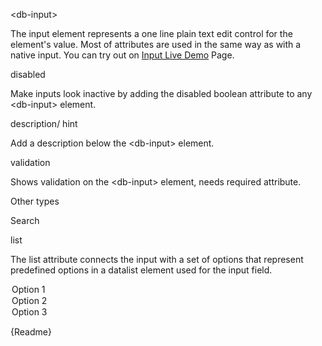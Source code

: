 

<Meta title="05-Data-Input/Input/Intro" />

<db-headline variant="1">&lt;db-input&gt;</db-headline>

The input element represents a one line plain text edit control for the element's value. Most of attributes are used in the same way as with a native input. You can try out on <a href="/story/db-input--live-demo">Input Live Demo</a> Page.

<Canvas>
  <db-input label="Semitransparent" Name="input-name"></db-input>
  <db-input label="White" Name="input-name" variant="white"></db-input>
  <db-input label="Solid" Name="input-name" variant="solid"></db-input>
  <db-input label="Outline" Name="input-name" variant="outline"></db-input>
</Canvas>

<db-headline variant="2">disabled</db-headline>

Make inputs look inactive by adding the disabled boolean attribute to any &lt;db-input&gt; element.

<Canvas>
  <db-input label="Inputfield" Name="input-name" disabled></db-input>
</Canvas>

<db-headline variant="2">description/ hint</db-headline>

Add a description below the &lt;db-input&gt; element.

<Canvas>
  <db-input
    label="Inputfield"
    Name="input-name"
    description="A clue, a clue"
  ></db-input>
</Canvas>

<db-headline variant="2">validation</db-headline>

Shows validation on the &lt;db-input&gt; element, needs required attribute.

<Canvas>
  <db-input
    label="Inputfield"
    Name="input-name"
    value="Valid"
    required
    minlength={3}
  ></db-input>
  <db-input
    label="Inputfield"
    Name="input-name"
    required
    minlength={3}
  ></db-input>
</Canvas>

<db-headline variant="2">Other types</db-headline>

<Canvas>
  <db-input
    label="Color"
    Name="input-name"
    type="color"
    description="Only colors are allowed"
  ></db-input>
  <db-input
    label="Email"
    Name="input-name"
    type="email"
    description="Only emails are allowed"
  ></db-input>
  <db-input
    label="Password"
    Name="input-name"
    type="password"
    description="Only passwords are allowed"
  ></db-input>
  <db-input
    label="Number"
    Name="input-name"
    type="number"
    description="Only numbers are allowed"
  ></db-input>
  <db-input
    label="Date"
    Name="input-name"
    type="date"
    description="Only dates are allowed"
  ></db-input>
  <db-input
    label="Month"
    Name="input-name"
    type="month"
    description="Only months are allowed"
  ></db-input>
  <db-input
    label="Week"
    Name="input-name"
    type="week"
    description="Only weeks are allowed"
  ></db-input>
  <db-input
    label="Time"
    Name="input-name"
    type="time"
    description="Only times are allowed"
  ></db-input>
</Canvas>

<db-headline variant="2">Search</db-headline>

<Canvas>
  <db-input
    label="Inputfield"
    Name="input-name"
    type="search"
    placeholder="Search me"
  ></db-input>
</Canvas>

<db-headline variant="2">list</db-headline>

The list attribute connects the input with a set of options that represent predefined options in a datalist element used for the input field.

<Canvas>
  <db-input label="Inputfield" Name="input-name" list="datalist">
    <option value="Value 1">Option 1</option>
    <option value="Value 2">Option 2</option>
    <option value="Value 3">Option 3</option>
  </db-input>
</Canvas>

<Markdown>{Readme}</Markdown>
